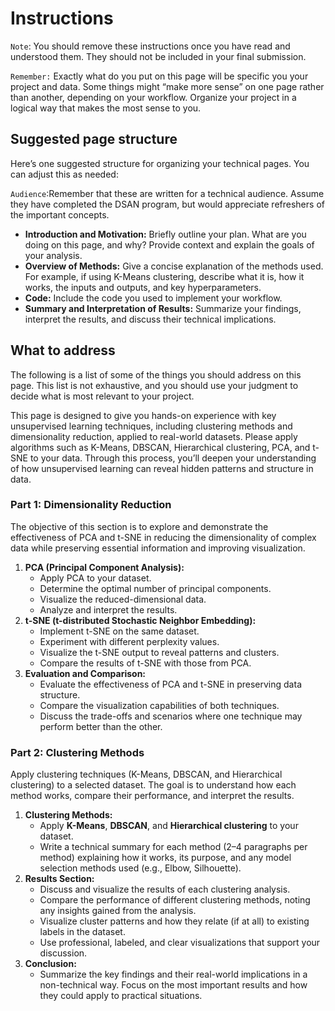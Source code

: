 # Instructions 

`Note`: You should remove these instructions once you have read and understood them. They should not be included in your final submission.

`Remember:` Exactly what do you put on this page will be specific you your project and data. Some things might "make more sense" on one page rather than another, depending on your workflow. Organize your project in a logical way that makes the most sense to you.  

## Suggested page structure

Here’s one suggested structure for organizing your technical pages. You can adjust this as needed:

`Audience`:Remember that these are written for a technical audience. Assume they have completed the DSAN program, but would appreciate refreshers of the important concepts. 

- **Introduction and Motivation:** Briefly outline your plan. What are you doing on this page, and why? Provide context and explain the goals of your analysis.
- **Overview of Methods:** Give a concise explanation of the methods used. For example, if using K-Means clustering, describe what it is, how it works, the inputs and outputs, and key hyperparameters.
- **Code:** Include the code you used to implement your workflow.
- **Summary and Interpretation of Results:** Summarize your findings, interpret the results, and discuss their technical implications.

## What to address 

The following is a list of some of the things you should address on this page. This list is not exhaustive, and you should use your judgment to decide what is most relevant to your project.

This page is designed to give you hands-on experience with key unsupervised learning techniques, including clustering methods and dimensionality reduction, applied to real-world datasets. Please apply algorithms such as K-Means, DBSCAN, Hierarchical clustering, PCA, and t-SNE to your data. Through this process, you’ll deepen your understanding of how unsupervised learning can reveal hidden patterns and structure in data.

### Part 1: Dimensionality Reduction

The objective of this section is to explore and demonstrate the effectiveness of PCA and t-SNE in reducing the dimensionality of complex data while preserving essential information and improving visualization.

1. **PCA (Principal Component Analysis):**
   - Apply PCA to your dataset.
   - Determine the optimal number of principal components.
   - Visualize the reduced-dimensional data.
   - Analyze and interpret the results.

2. **t-SNE (t-distributed Stochastic Neighbor Embedding):**
   - Implement t-SNE on the same dataset.
   - Experiment with different perplexity values.
   - Visualize the t-SNE output to reveal patterns and clusters.
   - Compare the results of t-SNE with those from PCA.

3. **Evaluation and Comparison:**
   - Evaluate the effectiveness of PCA and t-SNE in preserving data structure.
   - Compare the visualization capabilities of both techniques.
   - Discuss the trade-offs and scenarios where one technique may perform better than the other.

### Part 2: Clustering Methods

Apply clustering techniques (K-Means, DBSCAN, and Hierarchical clustering) to a selected dataset. The goal is to understand how each method works, compare their performance, and interpret the results.

1. **Clustering Methods:**
   - Apply **K-Means**, **DBSCAN**, and **Hierarchical clustering** to your dataset.
   - Write a technical summary for each method (2–4 paragraphs per method) explaining how it works, its purpose, and any model selection methods used (e.g., Elbow, Silhouette).

2. **Results Section:**
   - Discuss and visualize the results of each clustering analysis.
   - Compare the performance of different clustering methods, noting any insights gained from the analysis.
   - Visualize cluster patterns and how they relate (if at all) to existing labels in the dataset.
   - Use professional, labeled, and clear visualizations that support your discussion.

3. **Conclusion:**
   - Summarize the key findings and their real-world implications in a non-technical way. Focus on the most important results and how they could apply to practical situations.

